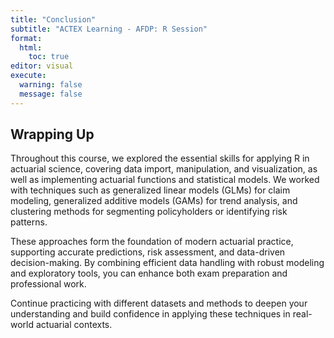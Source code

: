 ```yaml
---
title: "Conclusion"
subtitle: "ACTEX Learning - AFDP: R Session"
format: 
  html:
    toc: true
editor: visual
execute:
  warning: false
  message: false
---
```


## Wrapping Up

Throughout this course, we explored the essential skills for applying R in actuarial science, covering data import, manipulation, and visualization, as well as implementing actuarial functions and statistical models. We worked with techniques such as generalized linear models (GLMs) for claim modeling, generalized additive models (GAMs) for trend analysis, and clustering methods for segmenting policyholders or identifying risk patterns.

These approaches form the foundation of modern actuarial practice, supporting accurate predictions, risk assessment, and data-driven decision-making. By combining efficient data handling with robust modeling and exploratory tools, you can enhance both exam preparation and professional work.

Continue practicing with different datasets and methods to deepen your understanding and build confidence in applying these techniques in real-world actuarial contexts.
